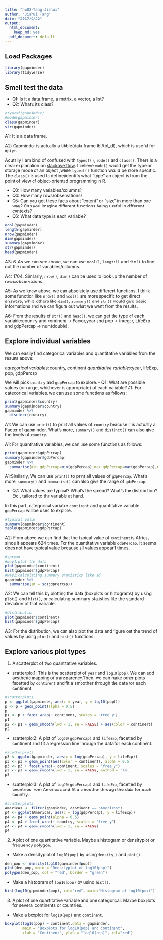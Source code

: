 ```yaml
---
title: "hw02-Tang-Jiahui"
author: "Jiahui Tang"
date: "2017/9/22"
output:
  html_document:
    keep_md: yes
  pdf_document: default
---
```

## Load Packages

```r
library(gapminder)
library(tidyverse)
```

## Smell test the data

- Q1: Is it a data.frame, a matrix, a vector, a list?
- Q2: What’s its class?
```r
#typeof(gapminder)
#mode(gapminder)
class(gapminder)
str(gapminder)
```
  A1: It is a data.frame.
 
  A2: Gapminder is actually a tibble(data.frame tbl/tbl_df), which is useful for `dplyr`. 

Acutally I am kind of confused with `typeof()`, `mode()` and `class()`. There is a clear explanation on [stackoverflow](https://stackoverflow.com/questions/8855589/a-comprehensive-survey-of-the-types-of-things-in-r-mode-and-class-and-type). I believe  `mode()` would  get  the type or storage mode of an object ,while `typeof()` function would be more specific. The `class()` is used to define/identify what "type" an object is from the point of view of object-oriented programming in R.

- Q3: How many variables/columns?
- Q4: How many rows/observations?
- Q5: Can you get these facts about “extent” or “size” in more than one way? Can you imagine different functions being useful in different contexts?
- Q6: What data type is each variable?
```r
ncol(gapminder)
length(gapminder)
nrow(gapminder)
dim(gapminder)
summary(gapminder)
str(gapminder)
head(gapminder)
```
  A3: 6. As we can see above, we can use `ncol()`, `length()` and `dim()` to find out the number of variables/columns.
 
  A4: 1704. Similarly, `nrow()`, `dim()` can be used to look up the number of rows/observations.
 
  A5: As we know above, we can absolutely use different functions. I think some function like `nrow()` and `ncol()` are more specific to get direct answers, while others like `dim()`, `summary()` and `str()` would give basic informations and we can figure out what we want from the results.
 
  A6: From the results of `str()` and `head()`, we can get the type of each variable:country and continent -> Factor,year and pop -> Integer, LifeExp and gdpPercap -> num(double).
 
## Explore individual variables

We can easily find categorical variables and quantitative variables from the results above:

*categorical variables*: country, continent
*quantitative variables*:year, lifeExp, pop, gdpPercap

We will pick `country` and `gdpPercap` to explore.
- Q1: What are possible values (or range, whichever is appropriate) of each variable?
  A1: For categorical variables, we can use some functions as follows:
```r
print(gapminder$country)
summary(gapminder$country)
gapminder %>% 
  distinct(country)
```
  A1: We can use `print()` to print all values of `country` beacuse it is actually a Factor of gapminder. What's more, `summary()` and `distinct()` can also give the levels of `country`.

  A1: For quantitative variables, we can use some functions as follows:
```r
print(gapminder$gdpPercap)
summary(gapminder$gdpPercap)
gapminder %>% 
  summarise(min_gdpPercap=min(gdpPercap),max_gdpPercap=max(gdpPercap),mean_gdpPercap=mean(gdpPercap))
```
  A1:Similarly, We can use `print()` to print all values of `gdpPercap`. What's more, `summary()` and `summarise()` can also give the range of `gdpPercap`.
  
- Q2: What values are typical? What’s the spread? What’s the distribution? Etc., tailored to the variable at hand.

In this part, categorical variable `continent` and quantitative variable `gdpPercap` will be used to explore.
```r
#typical value
summary(gapminder$continent)
table(gapminder$gdpPercap)
```
  A2: From above we can find that the typical value of `continent` is Africa, since it appears 624 times. For the quantitative variable `gdpPercap`, it seems does not have typical value because all values appear 1 times.
  
```r
#spread
#way1:plot the data
plot(gapminder$continent)
hist(gapminder$gdpPercap)
#way2:calculating summary statistics like sd
gapminder %>% 
  summarise(sd = sd(gdpPercap))
```
  A2: We can tell this by plotting the data (boxplots or histograms) by using `plot()` and `hist()`, or calculating summary statistics like the standard deviation of that variable.
  
```r
#distribution
plot(gapminder$continent)
hist(gapminder$gdpPercap)
```
  
  A3: For the distribution, we can also plot the data and figure out the trend of values by using `plot()` and `hist()` functions.
  
## Explore various plot types

1. A scatterplot of two quantitative variables. 
  + scatterplot1: This is the scatterplot of `year` and `log10(pop)`. We can add aesthetic mapping of transparency.Then, we can make other plots facetted by `continent` and fit a smoother through the data for each continent.
```r
#scatterplot1
p <- ggplot(gapminder, aes(x = year, y = log10(pop)))
p <- p + geom_point(alpha = 0.5)
p
p1 <- p + facet_wrap(~ continent, scales = "free_y")
p1
p2 <- p1 + geom_smooth(lwd = 1, se = FALSE) + aes(color = continent)
p2
```
 
  + scatterplot2: A plot of `log10(gdpPercap)` and `lifeExp`, facetted by continent and fit a regression line through the data for each continent.
```r
#scatterplot2
p3 <- ggplot(gapminder, aes(x = log(gdpPercap), y = lifeExp))
p3 <- p3 + geom_point(aes(color = continent), alpha = 0.5)
p3 <- p3 + facet_wrap(~ continent, scales = "free_y")
p3 <- p3 + geom_smooth(lwd = 1, se = FALSE, method = 'lm') 
p3
```
 
  + scatterplot3: A plot of `log10(gdpPercap)` and `lifeExp`, facetted by countries from Americas and fit a smoother through the data for each country.
```r
#scatterplot3
Americas <- filter(gapminder, continent == "Americas")
p4 <- ggplot(Americas, aes(x = log(gdpPercap), y = lifeExp))
p4 <- p4 + geom_point(alpha = 0.5)
p4 <- p4 + facet_wrap(~ country, scales = "free_y")
p4 <- p4 + geom_smooth(lwd = 1, se = FALSE) 
p4
```

2. A plot of one quantitative variable. Maybe a histogram or densityplot or frequency polygon.
  + Make a densityplot of `log10(pop)` by using `density()` and `plot()`.
```r
den_pop <- density(log10(gapminder$pop))
plot(den_pop, main = "Densityplot of log10(pop)") 
polygon(den_pop, col = "red", border = "green")
```
 
  + Make a histogram of `log10(pop)` by using `hist()`.
```r
hist(log10(gapminder$pop), col="red", main="Histogram of log10(pop)")
```

3. A plot of one quantitative variable and one categorical. Maybe boxplots for several continents or countries.
  + Make a boxplot for `log10(pop)` and `continent`.
```r
boxplot(log10(pop) ~ continent,data = gapminder, 
        main = "Boxplots for log10(pop) and continent", 
        xlab = "Continent", ylab = "log10(pop)", col="red")
```

